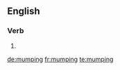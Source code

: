 
==English==

===Verb===
{{head|en}}

# {{present participle of|mump}}

[[de:mumping]]
[[fr:mumping]]
[[te:mumping]]